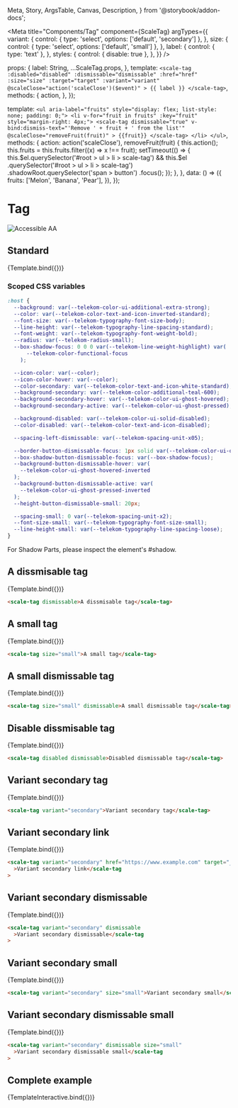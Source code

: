   Meta,
  Story,
  ArgsTable,
  Canvas,
  Description,
} from '@storybook/addon-docs';

<Meta
  title="Components/Tag"
  component={ScaleTag}
  argTypes={{
    variant: {
      control: { type: 'select', options: ['default', 'secondary'] },
    },
    size: {
      control: { type: 'select', options: ['default', 'small'] },
    },
    label: {
      control: { type: 'text' },
    },
    styles: {
      control: { disable: true },
    },
  }}
/>

  props: {
    label: String,
    ...ScaleTag.props,
  },
  template: `
    <scale-tag
      :disabled="disabled"
      :dismissable="dismissable"
      :href="href"
      :size="size"
      :target="target"
      :variant="variant"
      @scaleClose="action('scaleClose')($event)"
    >
    {{ label }}
    </scale-tag>
  `,
  methods: {
    action,
  },
});

  template: `
      <ul aria-label="fruits" style="display: flex; list-style: none; padding: 0;">
          <li v-for="fruit in fruits" :key="fruit" style="margin-right: 4px;">
            <scale-tag
                dismissable="true"
                v-bind:dismiss-text="'Remove ' + fruit + ' from the list'"
                @scaleClose="removeFruit(fruit)"
            >
                {{fruit}}
            </scale-tag>
          </li>
      </ul>
  `,
  methods: {
    action: action('scaleClose'),
    removeFruit(fruit) {
      this.action();
      this.fruits = this.fruits.filter((x) => x !== fruit);
      setTimeout(() => {
        this.$el.querySelector('#root > ul > li > scale-tag') &&
          this.$el
            .querySelector('#root > ul > li > scale-tag')
            .shadowRoot.querySelector('span > button')
            .focus();
      });
    },
  },
  data: () => ({
    fruits: ['Melon', 'Banana', 'Pear'],
  }),
});

<div
  style={{
    display: 'inline-flex',
    alignItems: 'center',
    justifyContent: 'space-between',
    width: '100%',
  }}
>
  <h1>Tag</h1>
  <img src="assets/aa.png" alt="Accessible AA" />
</div>

## Standard

<Canvas withSource="none">
  <Story
    name="Standard"
    args={{
      label: 'A tag',
    }}
  >
    {Template.bind({})}
  </Story>
</Canvas>

<ArgsTable story="Standard" />

### Scoped CSS variables

```css
:host {
  --background: var(--telekom-color-ui-additional-extra-strong);
  --color: var(--telekom-color-text-and-icon-inverted-standard);
  --font-size: var(--telekom-typography-font-size-body);
  --line-height: var(--telekom-typography-line-spacing-standard);
  --font-weight: var(--telekom-typography-font-weight-bold);
  --radius: var(--telekom-radius-small);
  --box-shadow-focus: 0 0 0 var(--telekom-line-weight-highlight) var(
      --telekom-color-functional-focus
    );

  --icon-color: var(--color);
  --icon-color-hover: var(--color);
  --color-secondary: var(--telekom-color-text-and-icon-white-standard);
  --background-secondary: var(--telekom-color-additional-teal-600);
  --background-secondary-hover: var(--telekom-color-ui-ghost-hovered);
  --background-secondary-active: var(--telekom-color-ui-ghost-pressed);

  --background-disabled: var(--telekom-color-ui-solid-disabled);
  --color-disabled: var(--telekom-color-text-and-icon-disabled);

  --spacing-left-dismissable: var(--telekom-spacing-unit-x05);

  --border-button-dismissable-focus: 1px solid var(--telekom-color-ui-outlined-border-standard);
  --box-shadow-button-dismissable-focus: var(--box-shadow-focus);
  --background-button-dismissable-hover: var(
    --telekom-color-ui-ghost-hovered-inverted
  );
  --background-button-dismissable-active: var(
    --telekom-color-ui-ghost-pressed-inverted
  );
  --height-button-dismissable-small: 20px;

  --spacing-small: 0 var(--telekom-spacing-unit-x2);
  --font-size-small: var(--telekom-typography-font-size-small);
  --line-height-small: var(--telekom-typography-line-spacing-loose);
}
```

For Shadow Parts, please inspect the element's #shadow.

## A dissmisable tag

<Canvas withSource="none">
  <Story
    name="A dissmisable tag"
    args={{
      label: 'A dissmisable tag',
      dismissable: true,
    }}
  >
    {Template.bind({})}
  </Story>
</Canvas>

```html
<scale-tag dismissable>A dissmisable tag</scale-tag>
```

## A small tag

<Canvas withSource="none">
  <Story
    name="A small tag"
    args={{
      label: 'A small tag',
      size: 'small',
    }}
  >
    {Template.bind({})}
  </Story>
</Canvas>

```html
<scale-tag size="small">A small tag</scale-tag>
```

## A small dismissable tag

<Canvas withSource="none">
  <Story
    name="A small dismissable tag"
    args={{
      label: 'A small dismissable tag',
      size: 'small',
      dismissable: true,
    }}
  >
    {Template.bind({})}
  </Story>
</Canvas>

```html
<scale-tag size="small" dismissable>A small dismissable tag</scale-tag>
```

## Disable dissmisable tag

<Canvas withSource="none">
  <Story
    name="Disabled dismissable tag"
    args={{
      label: 'Disabled dismissable tag',
      disabled: true,
      dismissable: true,
    }}
  >
    {Template.bind({})}
  </Story>
</Canvas>

```html
<scale-tag disabled dismissable>Disabled dismissable tag</scale-tag>
```

## Variant secondary tag

<Canvas withSource="none">
  <Story
    name="Variant secondary tag"
    args={{
      label: 'Variant secondary tag',
      variant: 'secondary',
    }}
  >
    {Template.bind({})}
  </Story>
</Canvas>

```html
<scale-tag variant="secondary">Variant secondary tag</scale-tag>
```

## Variant secondary link

<Canvas withSource="none">
  <Story
    name="Variant secondary link"
    args={{
      label: 'Variant secondary link',
      variant: 'secondary',
      href: 'https://www.example.com',
      target: '_blank',
    }}
  >
    {Template.bind({})}
  </Story>
</Canvas>

```html
<scale-tag variant="secondary" href="https://www.example.com" target="_blank"
  >Variant secondary link</scale-tag
>
```

## Variant secondary dismissable

<Canvas withSource="none">
  <Story
    name="Variant secondary dismissable"
    args={{
      label: 'Variant secondary dismissable',
      variant: 'secondary',
      dismissable: true,
    }}
  >
    {Template.bind({})}
  </Story>
</Canvas>

```html
<scale-tag variant="secondary" dismissable
  >Variant secondary dismissable</scale-tag
>
```

## Variant secondary small

<Canvas withSource="none">
  <Story
    name="Variant secondary small"
    args={{
      label: 'Variant secondary small',
      variant: 'secondary',
      size: 'small',
    }}
  >
    {Template.bind({})}
  </Story>
</Canvas>

```html
<scale-tag variant="secondary" size="small">Variant secondary small</scale-tag>
```

## Variant secondary dismissable small

<Canvas withSource="none">
  <Story
    name="Variant secondary dismissable small"
    args={{
      label: 'Variant secondary dismissable small',
      variant: 'secondary',
      dismissable: true,
      size: 'small',
    }}
  >
    {Template.bind({})}
  </Story>
</Canvas>

```html
<scale-tag variant="secondary" dismissable size="small"
  >Variant secondary dismissable small</scale-tag
>
```

## Complete example

<Canvas withSource="none">
  <Story name="Complete example">{TemplateInteractive.bind({})}</Story>
</Canvas>
